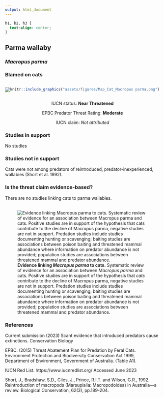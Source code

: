```yaml
---
output: html_document
---
```

```css
h1, h2, h3 {
  text-align: center;
}
```

## **Parma wallaby**
### *Macropus parma*
### Blamed on cats

:::: {style="display: flex;"}

[![](assets/photos/Macropus parma.png)](https://www.inaturalist.org/photos/48283622?size=original)

::: {}

:::

::: {}
  ```r
  knitr::include_graphics("assets/figures/Map_Cat_Macropus parma.png")
  ```
:::

::::
<center>
IUCN status: **Near Threatened**

EPBC Predator Threat Rating: **Moderate**

IUCN claim: *Not attributed*

</center>

### Studies in support

No studies

### Studies not in support

Cats were not among predators of reintroduced, predator-inexperienced, wallabies (Short et al. 1992).

### Is the threat claim evidence-based?

There are no studies linking cats to parma wallabies.
<br>
<br>

![**Evidence linking *Macropus parma* to cats.** Systematic review of evidence for an association between *Macropus parma* and cats. Positive studies are in support of the hypothesis that *cats* contribute to the decline of Macropus parma, negative studies are not in support. Predation studies include studies documenting hunting or scavenging; baiting studies are associations between poison baiting and threatened mammal abundance where information on predator abundance is not provided; population studies are associations between threatened mammal and predator abundance.](assets/figures/Main_Evidence_Cat_Macropus parma.png)

### References

Current submission (2023) Scant evidence that introduced predators cause extinctions. Conservation Biology

EPBC. (2015) Threat Abatement Plan for Predation by Feral Cats. Environment Protection and Biodiversity Conservation Act 1999, Department of Environment, Government of Australia. (Table A1).

IUCN Red List. https://www.iucnredlist.org/ Accessed June 2023

Short, J., Bradshaw, S.D., Giles, J., Prince, R.I.T. and Wilson, G.R., 1992. Reintroduction of macropods (Marsupialia: Macropodoidea) in Australia—a review. Biological Conservation, 62(3), pp.189-204.

